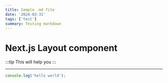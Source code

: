 ```yaml
---
title: Sample .md file
date: '2024-03-31'
tags: ['test']
summary: Testing markdown
---
```

# &#x20;                                                                       Next.js Layout component

:::tip
This will help you
:::



***



```js
console.log('hello world');
```